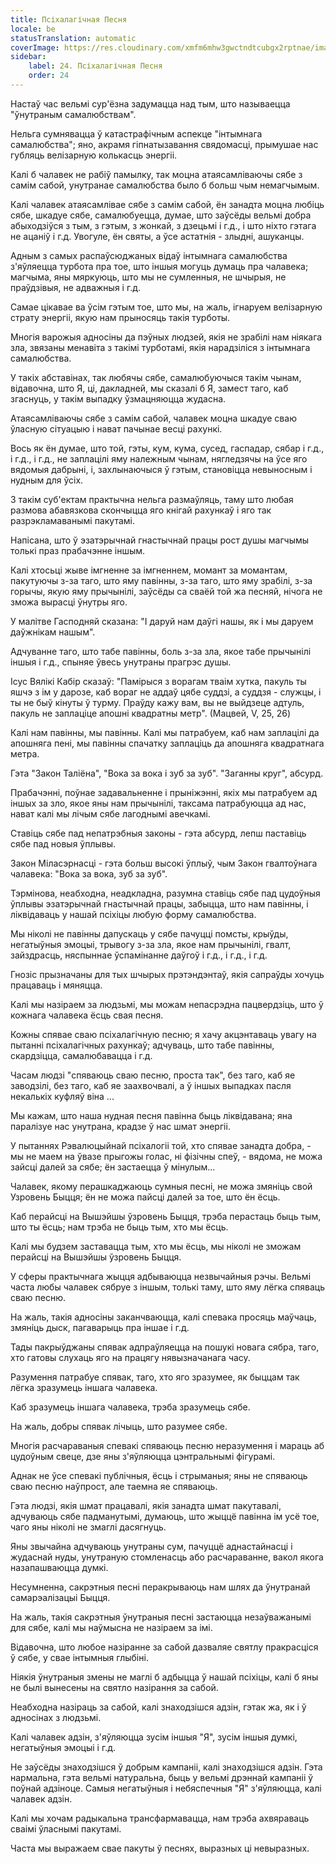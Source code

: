 ```yaml
---
title: Псіхалагічная Песня
locale: be
statusTranslation: automatic
coverImage: https://res.cloudinary.com/xmfm6mhw3gwctndtcubgx2rptnae/image/upload/v1740468922/small_cover_tratado_de_psicologia_revolucionaria_a4c0dca4e0.webp
sidebar:
    label: 24. Псіхалагічная Песня
    order: 24
---
```

Настаў час вельмі сур'ёзна задумацца над тым, што называецца "ўнутраным самалюбствам".

Нельга сумнявацца ў катастрафічным аспекце "інтымнага самалюбства"; яно, акрамя гіпнатызавання свядомасці, прымушае нас губляць велізарную колькасць энергіі.

Калі б чалавек не рабіў памылку, так моцна атаясамліваючы сябе з самім сабой, унутранае самалюбства было б больш чым немагчымым.

Калі чалавек атаясамлівае сябе з самім сабой, ён занадта моцна любіць сябе, шкадуе сябе, самалюбуецца, думае, што заўсёды вельмі добра абыходзіўся з тым, з гэтым, з жонкай, з дзецьмі і г.д., і што ніхто гэтага не ацаніў і г.д. Увогуле, ён святы, а ўсе астатнія - злыдні, ашуканцы.

Адным з самых распаўсюджаных відаў інтымнага самалюбства з'яўляецца турбота пра тое, што іншыя могуць думаць пра чалавека; магчыма, яны мяркуюць, што мы не сумленныя, не шчырыя, не праўдзівыя, не адважныя і г.д.

Самае цікавае ва ўсім гэтым тое, што мы, на жаль, ігнаруем велізарную страту энергіі, якую нам прыносяць такія турботы.

Многія варожыя адносіны да пэўных людзей, якія не зрабілі нам ніякага зла, звязаны менавіта з такімі турботамі, якія нарадзіліся з інтымнага самалюбства.

У такіх абставінах, так любячы сябе, самалюбуючыся такім чынам, відавочна, што Я, ці, дакладней, мы сказалі б Я, замест таго, каб згаснуць, у такім выпадку ўзмацняюцца жудасна.

Атаясамліваючы сябе з самім сабой, чалавек моцна шкадуе сваю ўласную сітуацыю і нават пачынае весці рахункі.

Вось як ён думае, што той, гэты, кум, кума, сусед, гаспадар, сябар і г.д., і г.д., і г.д., не заплацілі яму належным чынам, нягледзячы на ўсе яго вядомыя дабрыні, і, захлынаючыся ў гэтым, становіцца невыносным і нудным для ўсіх.

З такім суб'ектам практычна нельга размаўляць, таму што любая размова абавязкова скончыцца яго кнігай рахункаў і яго так разрэкламаванымі пакутамі.

Напісана, што ў эзатэрычнай гнастычнай працы рост душы магчымы толькі праз прабачэнне іншым.

Калі хтосьці жыве імгненне за імгненнем, момант за момантам, пакутуючы з-за таго, што яму павінны, з-за таго, што яму зрабілі, з-за горычы, якую яму прычынілі, заўсёды са сваёй той жа песняй, нічога не зможа вырасці ўнутры яго.

У малітве Гасподняй сказана: "І даруй нам даўгі нашы, як і мы даруем даўжнікам нашым".

Адчуванне таго, што табе павінны, боль з-за зла, якое табе прычынілі іншыя і г.д., спыняе ўвесь унутраны прагрэс душы.

Ісус Вялікі Кабір сказаў: "Памірыся з ворагам тваім хутка, пакуль ты яшчэ з ім у дарозе, каб вораг не аддаў цябе суддзі, а суддзя - служцы, і ты не быў кінуты ў турму. Праўду кажу вам, вы не выйдзеце адтуль, пакуль не заплаціце апошні квадратны метр". (Мацвей, V, 25, 26)

Калі нам павінны, мы павінны. Калі мы патрабуем, каб нам заплацілі да апошняга пені, мы павінны спачатку заплаціць да апошняга квадратнага метра.

Гэта "Закон Таліёна", "Вока за вока і зуб за зуб". "Заганны круг", абсурд.

Прабачэнні, поўнае задавальненне і прыніжэнні, якіх мы патрабуем ад іншых за зло, якое яны нам прычынілі, таксама патрабуюцца ад нас, нават калі мы лічым сябе лагоднымі авечкамі.

Ставіць сябе пад непатрэбныя законы - гэта абсурд, лепш паставіць сябе пад новыя ўплывы.

Закон Міласэрнасці - гэта больш высокі ўплыў, чым Закон гвалтоўнага чалавека: "Вока за вока, зуб за зуб".

Тэрмінова, неабходна, неадкладна, разумна ставіць сябе пад цудоўныя ўплывы эзатэрычнай гнастычнай працы, забыцца, што нам павінны, і ліквідаваць у нашай псіхіцы любую форму самалюбства.

Мы ніколі не павінны дапускаць у сябе пачуцці помсты, крыўды, негатыўныя эмоцыі, трывогу з-за зла, якое нам прычынілі, гвалт, зайздрасць, няспыннае ўспамінанне даўгоў і г.д., і г.д., і г.д.

Гнозіс прызначаны для тых шчырых прэтэндэнтаў, якія сапраўды хочуць працаваць і мяняцца.

Калі мы назіраем за людзьмі, мы можам непасрэдна пацвердзіць, што ў кожнага чалавека ёсць свая песня.

Кожны спявае сваю псіхалагічную песню; я хачу акцэнтаваць увагу на пытанні псіхалагічных рахункаў; адчуваць, што табе павінны, скардзіцца, самалюбавацца і г.д.

Часам людзі "спяваюць сваю песню, проста так", без таго, каб яе заводзілі, без таго, каб яе заахвочвалі, а ў іншых выпадках пасля некалькіх куфляў віна ...

Мы кажам, што наша нудная песня павінна быць ліквідавана; яна паралізуе нас унутрана, крадзе ў нас шмат энергіі.

У пытаннях Рэвалюцыйнай псіхалогіі той, хто спявае занадта добра, - мы не маем на ўвазе прыгожы голас, ні фізічны спеў, - вядома, не можа зайсці далей за сябе; ён застаецца ў мінулым...

Чалавек, якому перашкаджаюць сумныя песні, не можа змяніць свой Узровень Быцця; ён не можа пайсці далей за тое, што ён ёсць.

Каб перайсці на Вышэйшы ўзровень Быцця, трэба перастаць быць тым, што ты ёсць; нам трэба не быць тым, хто мы ёсць.

Калі мы будзем заставацца тым, хто мы ёсць, мы ніколі не зможам перайсці на Вышэйшы ўзровень Быцця.

У сферы практычнага жыцця адбываюцца незвычайныя рэчы. Вельмі часта любы чалавек сябруе з іншым, толькі таму, што яму лёгка спяваць сваю песню.

На жаль, такія адносіны заканчваюцца, калі спевака просяць маўчаць, змяніць дыск, пагаварыць пра іншае і г.д.

Тады пакрыўджаны спявак адпраўляецца на пошукі новага сябра, таго, хто гатовы слухаць яго на працягу нявызначанага часу.

Разумення патрабуе спявак, таго, хто яго зразумее, як быццам так лёгка зразумець іншага чалавека.

Каб зразумець іншага чалавека, трэба зразумець сябе.

На жаль, добры спявак лічыць, што разумее сябе.

Многія расчараваныя спевакі спяваюць песню неразумення і мараць аб цудоўным свеце, дзе яны з'яўляюцца цэнтральнымі фігурамі.

Аднак не ўсе спевакі публічныя, ёсць і стрыманыя; яны не спяваюць сваю песню наўпрост, але таемна яе спяваюць.

Гэта людзі, якія шмат працавалі, якія занадта шмат пакутавалі, адчуваюць сябе падманутымі, думаюць, што жыццё павінна ім усё тое, чаго яны ніколі не змаглі дасягнуць.

Яны звычайна адчуваюць унутраны сум, пачуццё аднастайнасці і жудаснай нуды, унутраную стомленасць або расчараванне, вакол якога назапашваюцца думкі.

Несумненна, сакрэтныя песні перакрываюць нам шлях да ўнутранай самарэалізацыі Быцця.

На жаль, такія сакрэтныя ўнутраныя песні застаюцца незаўважанымі для сябе, калі мы наўмысна не назіраем за імі.

Відавочна, што любое назіранне за сабой дазваляе святлу пракрасціся ў сябе, у свае інтымныя глыбіні.

Ніякія ўнутраныя змены не маглі б адбыцца ў нашай псіхіцы, калі б яны не былі вынесены на святло назірання за сабой.

Неабходна назіраць за сабой, калі знаходзішся адзін, гэтак жа, як і ў адносінах з людзьмі.

Калі чалавек адзін, з'яўляюцца зусім іншыя "Я", зусім іншыя думкі, негатыўныя эмоцыі і г.д.

Не заўсёды знаходзішся ў добрым кампаніі, калі знаходзішся адзін. Гэта нармальна, гэта вельмі натуральна, быць у вельмі дрэннай кампаніі ў поўнай адзіноце. Самыя негатыўныя і небяспечныя "Я" з'яўляюцца, калі чалавек адзін.

Калі мы хочам радыкальна трансфармавацца, нам трэба ахвяраваць сваімі ўласнымі пакутамі.

Часта мы выражаем свае пакуты ў песнях, выразных ці невыразных.

